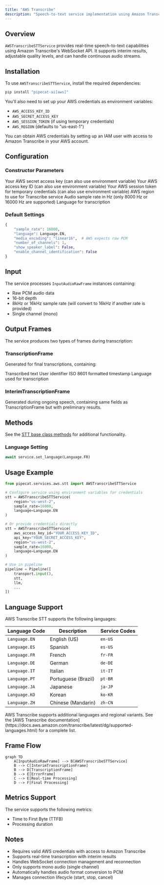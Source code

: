 ```yaml
---
title: "AWS Transcribe"
description: "Speech-to-text service implementation using Amazon Transcribe’s real-time transcription API"
---
```


## Overview

`AWSTranscribeSTTService` provides real-time speech-to-text capabilities using Amazon Transcribe's WebSocket API. It supports interim results, adjustable quality levels, and can handle continuous audio streams.

## Installation

To use `AWSTranscribeSTTService`, install the required dependencies:

```bash
pip install "pipecat-ai[aws]"
```

You'll also need to set up your AWS credentials as environment variables:

- `AWS_ACCESS_KEY_ID`
- `AWS_SECRET_ACCESS_KEY`
- `AWS_SESSION_TOKEN` (if using temporary credentials)
- `AWS_REGION` (defaults to "us-east-1")

<Tip>
  You can obtain AWS credentials by setting up an IAM user with access to Amazon
  Transcribe in your AWS account.
</Tip>

## Configuration

### Constructor Parameters

<ParamField path="api_key" type="str" optional>
  Your AWS secret access key (can also use environment variable)
</ParamField>

<ParamField path="aws_access_key_id" type="str" optional>
  Your AWS access key ID (can also use environment variable)
</ParamField>

<ParamField path="aws_session_token" type="str" optional>
  Your AWS session token for temporary credentials (can also use environment
  variable)
</ParamField>

<ParamField path="region" type="str" default="us-east-1">
  AWS region to use for Transcribe service
</ParamField>

<ParamField path="sample_rate" type="int" default="16000">
  Audio sample rate in Hz (only 8000 Hz or 16000 Hz are supported)
</ParamField>

<ParamField path="language" type="Language" default="Language.EN">
  Language for transcription
</ParamField>

### Default Settings

```python
{
    "sample_rate": 16000,
    "language": Language.EN,
    "media_encoding": "linear16",  # AWS expects raw PCM
    "number_of_channels": 1,
    "show_speaker_label": False,
    "enable_channel_identification": False
}
```

## Input

The service processes `InputAudioRawFrame` instances containing:

- Raw PCM audio data
- 16-bit depth
- 8kHz or 16kHz sample rate (will convert to 16kHz if another rate is provided)
- Single channel (mono)

## Output Frames

The service produces two types of frames during transcription:

### TranscriptionFrame

Generated for final transcriptions, containing:

<ParamField path="text" type="string">
  Transcribed text
</ParamField>

<ParamField path="user_id" type="string">
  User identifier
</ParamField>

<ParamField path="timestamp" type="string">
  ISO 8601 formatted timestamp
</ParamField>

<ParamField path="language" type="Language">
  Language used for transcription
</ParamField>

### InterimTranscriptionFrame

Generated during ongoing speech, containing same fields as TranscriptionFrame but with preliminary results.

## Methods

See the [STT base class methods](/server/base-classes/speech#methods) for additional functionality.

### Language Setting

```python
await service.set_language(Language.FR)
```

## Usage Example

```python
from pipecat.services.aws.stt import AWSTranscribeSTTService

# Configure service using environment variables for credentials
stt = AWSTranscribeSTTService(
    region="us-west-2",
    sample_rate=16000,
    language=Language.EN
)

# Or provide credentials directly
stt = AWSTranscribeSTTService(
    aws_access_key_id="YOUR_ACCESS_KEY_ID",
    api_key="YOUR_SECRET_ACCESS_KEY",
    region="us-west-2",
    sample_rate=16000,
    language=Language.EN
)

# Use in pipeline
pipeline = Pipeline([
    transport.input(),
    stt,
    llm,
    ...
])
```

## Language Support

AWS Transcribe STT supports the following languages:

| Language Code | Description         | Service Codes |
| ------------- | ------------------- | ------------- |
| `Language.EN` | English (US)        | `en-US`       |
| `Language.ES` | Spanish             | `es-US`       |
| `Language.FR` | French              | `fr-FR`       |
| `Language.DE` | German              | `de-DE`       |
| `Language.IT` | Italian             | `it-IT`       |
| `Language.PT` | Portuguese (Brazil) | `pt-BR`       |
| `Language.JA` | Japanese            | `ja-JP`       |
| `Language.KO` | Korean              | `ko-KR`       |
| `Language.ZH` | Chinese (Mandarin)  | `zh-CN`       |

<Note>
  AWS Transcribe supports additional languages and regional variants. See the
  [AWS Transcribe
  documentation](https://docs.aws.amazon.com/transcribe/latest/dg/supported-languages.html)
  for a complete list.
</Note>

## Frame Flow

```mermaid
graph TD
    A[InputAudioRawFrame] --> B[AWSTranscribeSTTService]
    B --> C[InterimTranscriptionFrame]
    B --> D[TranscriptionFrame]
    B --> E[ErrorFrame]
    C --> E[Real-time Processing]
    D --> F[Final Processing]
```

## Metrics Support

The service supports the following metrics:

- Time to First Byte (TTFB)
- Processing duration

## Notes

- Requires valid AWS credentials with access to Amazon Transcribe
- Supports real-time transcription with interim results
- Handles WebSocket connection management and reconnection
- Only supports mono audio (single channel)
- Automatically handles audio format conversion to PCM
- Manages connection lifecycle (start, stop, cancel)
